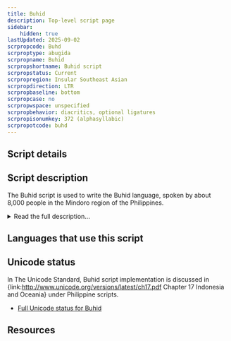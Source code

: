 ```yaml
---
title: Buhid
description: Top-level script page
sidebar:
    hidden: true
lastUpdated: 2025-09-02
scrpropcode: Buhd
scrproptype: abugida
scrpropname: Buhid
scrpropshortname: Buhid script
scrpropstatus: Current
scrpropregion: Insular Southeast Asian
scrpropdirection: LTR
scrpropbaseline: bottom
scrpropcase: no
scrpropwspace: unspecified
scrpropbehavior: diacritics, optional ligatures
scrpropisonumkey: 372 (alphasyllabic)
scrpropotcode: buhd
---
```



## Script details

<ScriptDetails />

## Script description

The Buhid script is used to write the Buhid language, spoken by about 8,000 people in the Mindoro region of the Philippines.

<details>
<summary>Read the full description...</summary>It is an indigenous abugida script of Brahmic origin. It is proposed that the Buhid, Hanunoo and Tagbanwa scripts share common origins with the Tagalog script, an extinct script from the same region, because of the many features they have in common. All four scripts are of the abugida type, with an a vowel inherent in each consonant. The inherent vowel can be modified by the addition of a diacritic, called a _kulit_. In the Buhid script the _kulit_ takes the form of a horizontal line, added above (to produce [i]) or below (to produce [u]) the syllable, often forming a ligature. It is read horizontally, from left to right, and top to bottom.
</details>

## Languages that use this script

<WsList script='Buhd' wsMax='5' />

## Unicode status

In The Unicode Standard, Buhid script implementation is discussed in {link:http://www.unicode.org/versions/latest/ch17.pdf Chapter 17 Indonesia and Oceania} under Philippine scripts.

- [Full Unicode status for Buhid](/scrlang/unicode/buhd-unicode.md)



## Resources

<ScriptResources detailSummary='seemore' />

